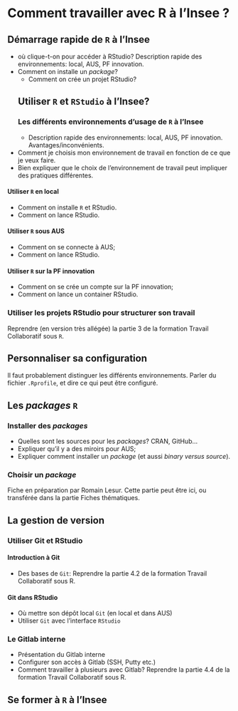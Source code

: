 # Comment travailler avec R à l'Insee ?

## Démarrage rapide de `R` à l'Insee

- où clique-t-on pour accéder à RStudio? Description rapide des environnements: local, AUS, PF innovation.
- Comment on installe un _package_?
  - Comment on crée un projet RStudio?
  
  ## Utiliser `R` et `RStudio` à l'Insee?
  
  ### Les différents environnements d'usage de `R` à l'Insee
  
  - Description rapide des environnements: local, AUS, PF innovation. Avantages/inconvénients.
- Comment je choisis mon environnement de travail en fonction de ce que je veux faire.
- Bien expliquer que le choix de l'environnement de travail peut impliquer des pratiques différentes.

#### Utiliser `R` en local

- Comment on installe `R` et RStudio.
- Comment on lance RStudio.

#### Utiliser `R` sous AUS

- Comment on se connecte à AUS;
- Comment on lance RStudio.

#### Utiliser `R` sur la PF innovation

- Comment on se crée un compte sur la PF innovation;
- Comment on lance un container RStudio.

### Utiliser les projets RStudio pour structurer son travail

Reprendre (en version très allégée) la partie 3 de la formation Travail Collaboratif sous `R`.

## Personnaliser sa configuration

Il faut probablement distinguer les différents environnements.
Parler du fichier `.Rprofile`, et dire ce qui peut être configuré.

## Les _packages_ `R`

### Installer des _packages_

- Quelles sont les sources pour les _packages_? CRAN, GitHub...
- Expliquer qu'il y a des miroirs pour AUS;
- Expliquer comment installer un _package_ (et aussi *binary* _versus_ *source*).

### Choisir un _package_

Fiche en préparation par Romain Lesur.
Cette partie peut être ici, ou transférée dans la partie Fiches thématiques.

## La gestion de version

### Utiliser Git et RStudio

#### Introduction à Git

- Des bases de `Git`: Reprendre la partie 4.2 de la formation Travail Collaboratif sous R.

#### Git dans RStudio

- Où mettre son dépôt local `Git` (en local et dans AUS)
- Utiliser `Git` avec l'interface `RStudio`

### Le Gitlab interne

- Présentation du Gitlab interne
- Configurer son accès à Gitlab (SSH, Putty etc.)
- Comment travailler à plusieurs avec Gitlab? Reprendre la partie 4.4 de la formation Travail Collaboratif sous R.

## Se former à `R` à l'Insee
